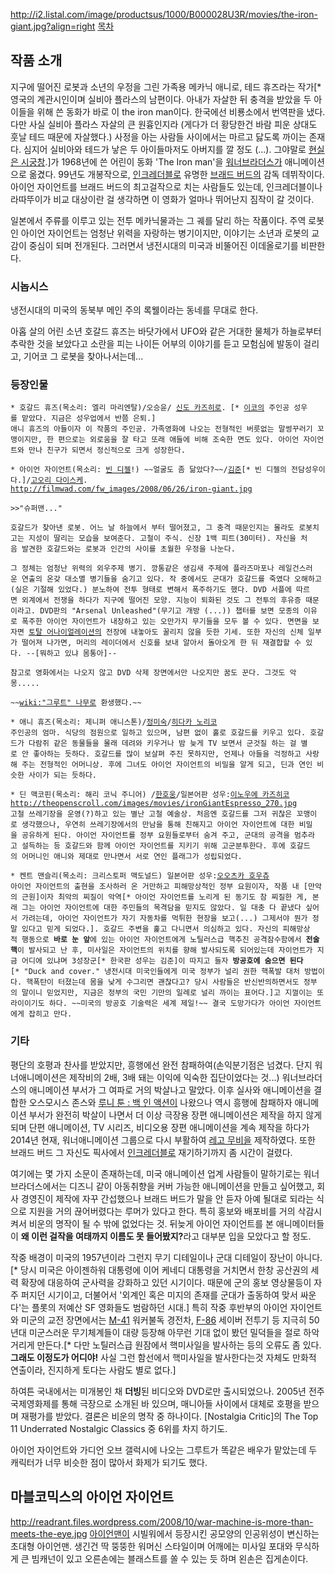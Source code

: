 http://i2.listal.com/image/productsus/1000/B000028U3R/movies/the-iron-giant.jpg?align=right
[[목차]]
== 작품 소개 ==
지구에 떨어진 로봇과 소년의 우정을 그린 가족용 메카닉 애니로, 테드 휴즈라는 작가[* 영국의 계관시인이며 실비아 플라스의 남편이다. 아내가 자살한 뒤 충격을 받았을 두 아이들을 위해 쓴 동화가 바로 이 the iron man이다. 한국에선 비룡소에서 번역판을 냈다. 다만 사실 실비아 플라스 자살의 큰 원흉인지라 (게다가 더 황당한건 바람 피운 상대도 훗날 테드 때문에 자살했다.) 사정을 아는 사람들 사이에서는 마르고 닳도록 까이는 존재다. 심지어 실비아와 테드가 낳은 두 아이들마저도 아버지를 깔 정도  (...). 그야말로 [[현실은 시궁창]].]가 1968년에 쓴 어린이 동화 'The Iron man'을 [[워너브라더스]]가 애니메이션으로 옮겼다. 99년도 개봉작으로, [[인크레더블]]로 유명한 [[브래드 버드]]의 감독 데뷔작이다. 아이언 자이언트를 브래드 버드의 최고걸작으로 치는 사람들도 있는데, 인크레더블이나 라따뚜이가 비교 대상이란 걸 생각하면 이 영화가 얼마나 뛰어난지 짐작이 갈 것이다. 

일본에서 주류를 이루고 있는 전투 메카닉물과는 그 궤를 달리 하는 작품이다. 주역 로봇인 아이언 자이언트는 엄청난 위력을 자랑하는 병기이지만, 이야기는 소년과 로봇의 교감이 중심이 되며 전개된다. 그러면서 냉전시대의 미국과 비뚤어진 이데올로기를 비판한다.

=== 시놉시스 ===
냉전시대의 미국의 동북부 메인 주의 록웰이라는 동네를 무대로 한다.

아홉 살의 어린 소년 호갈드 휴즈는 바닷가에서 UFO와 같은 거대한 물체가 하늘로부터 추락한 것을 보았다고 소란을 피는 나이든 어부의 이야기를 듣고 모험심에 발동이 걸리고, 기어코 그 로봇을 찾아나서는데...

=== 등장인물 ===
 * 호갈드 휴즈(목소리: 엘리 마리엔탈)/오승윤/ [[신도 카즈히로]]. [* [[이코]]의 주인공 성우를 맡았다. 지금은 성우업에서 반쯤 은퇴.]
 애니 휴즈의 아들이자 이 작품의 주인공. 가족영화에 나오는 전형적인 버릇없는 말썽꾸러기 꼬맹이지만, 한 편으로는 외로움을 잘 타고 또래 애들에 비해 조숙한 면도 있다. 아이언 자이언트와 만나 친구가 되면서 정신적으로 크게 성장한다.

 * 아이언 자이언트(목소리: [[빈 디젤]]!) ~~얼굴도 좀 닮았다?~~/[[김준]][* 빈 디젤의 전담성우이다.]/[[고오리 다이스케]].
 http://filmwad.com/fw_images/2008/06/26/iron-giant.jpg

 >>"슈퍼맨..."

 호갈드가 찾아낸 로봇. 어느 날 하늘에서 부터 떨어졌고, 그 충격 때문인지는 몰라도 로봇치고는 지성이 딸리는 모습을 보여준다. 고철이 주식. 신장 1백 피트(30미터). 자신을 처음 발견한 호갈드와는 로봇과 인간의 사이를 초월한 우정을 나눈다.

 그 정체는 엄청난 위력의 외우주제 병기. 깡통같은 생김새 주제에 플라즈마포나 레일건스러운 연출의 온갖 대소멸 병기들을 숨기고 있다. 작 중에서도 군대가 호갈드를 죽였다 오해하고(실은 기절해 있었다.) 분노하여 전투 형태로 변해서 폭주하기도 했다. DVD 서플에 따르면 외계에서 전쟁을 하다가 지구에 떨어진 모양. 지능이 퇴화된 것도 그 전투의 후유증 때문이라고. DVD판의 "Arsenal Unleashed"(무기고 개방 (...)) 챕터를 보면 모종의 이유로 폭주한 아이언 자이언트가 내장하고 있는 오만가지 무기들을 모두 볼 수 있다. 면면을 보자면 [[토탈 어나이얼레이션]]의 전장에 내놓아도 꿀리지 않을 듯한 기세. 또한 자신의 신체 일부가 떨어져 나가면, 머리의 레이더에서 신호를 보내 알아서 돌아오게 한 뒤 재결합할 수 있다. --[뭐하고 있냐 몸통아]--

 참고로 영화에서는 나오지 않고 DVD 삭제 장면에서만 나오지만 꿈도 꾼다. 그것도 악몽.....

 ~~[[wiki:"그루트" 나무]]로 환생했다.~~

 * 애니 휴즈(목소리: 제니퍼 애니스톤)/[[정미숙]]/[[히다카 노리코]]
 주인공의 엄마. 식당의 점원으로 일하고 있으며, 남편 없이 홀로 호갈드를 키우고 있다. 호갈드가 다람쥐 같은 동물들을 몰래 데려와 키우거나 밤 늦게 TV 보면서 군것질 하는 걸 별로 안 좋아하는 듯하다. 호갈드를 많이 보살펴 주진 못하지만, 언제나 아들을 걱정하고 사랑해 주는 전형적인 어머니상. 후에 그녀도 아이언 자이언트의 비밀을 알게 되고, 딘과 연인 비슷한 사이가 되는 듯하다.

 * 딘 맥코핀(목소리: 해리 코닉 주니어) /[[한호웅]]/일본어판 성우:[[이노우에 카즈히코]]
 http://theopenscroll.com/images/movies/ironGiantEspresso_270.jpg
 고철 쓰레기장을 운영(?)하고 있는 별난 고철 예술상. 처음엔 호갈드를 그저 귀찮은 꼬맹이로 생각했으나, 우연히 쓰레기장에서의 만남을 통해 친해지고 아이언 자이언트에 대한 비밀을 공유하게 된다. 아이언 자이언트를 정부 요원들로부터 숨겨 주고, 군대의 공격을 멈추라고 설득하는 등 호갈드와 함께 아이언 자이언트를 지키기 위해 고군분투한다. 후에 호갈드의 어머니인 애니와 제대로 만나면서 서로 연인 플래그가 성립되었다.

 * 켄트 맨슬리(목소리: 크리스토퍼 맥도널드) 일본어판 성우:[[오오츠카 호우츄]]
 아이언 자이언트의 출현을 조사하러 온 거만하고 피해망상적인 정부 요원이자, 작품 내 [만악의 근원]이자 최악의 찌질이 악역[* 아이언 자이언트를 노리게 된 동기도 참 찌질한 게, 본래 그는 아이언 자이언트에 대한 주민들의 목격담을 믿지도 않았다. 일 대충 다 끝냈다 싶어서 가려는데, 아이언 자이언트가 자기 자동차를 먹튀한 현장을 보고(...) 그제서야 뭔가 정말 있다고 믿게 되었다.]. 호갈드 주변을 훑고 다니면서 의심하고 있다. 자신의 피해망상적 행동으로 '''바로 눈 앞'''에 있는 아이언 자이언트에게 노틸러스급 핵추진 공격잠수함에서 '''전술핵'''이 발사되고 난 후, 미사일은 자이언트의 위치를 향해 발사되도록 되어있는데 자이언트가 지금 어디에 있냐며 3성장군[* 한국판 성우는 김준]이 따지고 들자 '''방공호에 숨으면 된다'''[* "Duck and cover." 냉전시대 미국인들에게 미국 정부가 널리 권한 핵폭발 대처 방법이다. 핵폭탄이 터졌는데 몸을 낮게 수그리면 괜찮다고? 당시 사람들은 반신반의하면서도 정부의 말이니 믿었지만, 지금은 정부의 국민 기만의 일례로 널리 까이는 표어다.]고 지껄이는 또라이이기도 하다. ~~미국의 방공호 기술력은 세계 제일!~~ 결국 도망가다가 아이언 자이언트에게 잡히고 만다.

=== 기타 ===
평단의 호평과 찬사를 받았지만, 흥행에선 완전 참패하여(손익분기점은 넘겼다. 단지 워너애니메이션은 제작비의 2배, 3배 돼는 이익에 익숙한 집단이었다는 것...) 워너브라더스의 애니메이션 부서가 그 여파로 거의 박살나고 말았다. 이후 실사와 애니메이션을 결합한 오스모시스 존스와 [[루니 툰 : 백 인 액션]]이 나왔으나 역시 흥행에 참패하자 애니메이션 부서가 완전히 박살이 나면서 더 이상 극장용 장편 애니메이션은 제작을 하지 않게 되며 단편 애니메이션, TV 시리즈, 비디오용 장편 애니메이션을 계속 제작을 하다가 2014년 현재, 워너애니메이션 그룹으로 다시 부활하여 [[레고 무비]]을 제작하였다. 또한 브래드 버드 그 자신도 픽사에서 [[인크레더블]]로 재기하기까지 좀 시간이 걸렸다.

여기에는 몇 가지 소문이 존재하는데, 미국 애니메이션 업계 사람들이 말하기로는 워너브라더스에서는 디즈니 같이 아동취향을 커버 가능한 애니메이션을 만들고 싶어했고, 회사 경영진이 제작에 자꾸 간섭했으나 브래드 버드가 말을 안 듣자 아예 될대로 되라는 식으로 지원을 거의 끊어버렸다는 루머가 있다고 한다. 특히 홍보와 배포비를 거의 삭감시켜서 비운의 명작이 될 수 밖에 없었다는 것. 뒤늦게 아이언 자이언트를 본 애니메이터들이 '''왜 이런 걸작을 여태까지 이름도 못 들어봤지?'''라고 대부분 입을 모았다고 할 정도.

작중 배경이 미국의 1957년이라 그런지 무기 디테일이나 군대 디테일이 장난이 아니다.[* 당시 미국은 아이젠하워 대통령에 이어 케네디 대통령을 거치면서 한창 공산권의 세력 확장에 대응하여 군사력을 강화하고 있던 시기이다. 때문에 군의 홍보 영상물등이 자주 퍼지던 시기이고, 더불어서 '외계인 혹은 미지의 존재를 군대가 출동하여 맞서 싸운다'는 플롯의 저예산 SF 영화들도 범람하던 시대.] 특히 작중 후반부의 아이언 자이언트와 미군의 교전 장면에서는 [[M-41]] 워커불독 경전차, [[F-86]] 세이버 전투기 등 지극히 50년대 미군스러운 무기체계들이 대량 등장해 아무런 기대 없이 봤던 밀덕들을 절로 하악거리게 만든다.[* 다만 노틸러스급 원잠에서 핵미사일을 발사하는 등의 오류도 좀 있다. '''그래도 이정도가 어디야!''' 사실 그런 함선에서 핵미사일을 발사한다는것 자체도 만화적 연출이라, 진지하게 토다는 사람도 별로 없다.]

하여튼 국내에서는 미개봉인 채 '''더빙'''된 비디오와 DVD로만 출시되었으나. 2005년 전주국제영화제를 통해 극장으로 소개된 바 있으며, 매니아들 사이에서 대체로 호평을 받으며 재평가를 받았다. 결론은 비운의 명작 중 하나이다. [Nostalgia Critic]의 The Top 11 Underrated Nostalgic Classics 중 6위를 차지 하기도.

아이언 자이언트와 가디언 오브 갤럭시에 나오는 그루트가 똑같은 배우가 맡았는데 두 캐릭터가 너무 비슷한 점이 많아서 화제가 되기도 했다.

== 마블코믹스의 아이언 자이언트 ==

http://readrant.files.wordpress.com/2008/10/war-machine-is-more-than-meets-the-eye.jpg
[[아이언맨]]이 시빌워에서 등장시킨 공모양의 인공위성이 변신하는 초대형 아이언맨. 생긴건 딱 뚱뚱한 워머신 스타일이며 어깨에는 미사일 포대와 무식하게 큰 빔캐넌이 있고 오른손에는 블래스트를 쏠 수 있는 듯 하며 왼손은 집게손이다.
